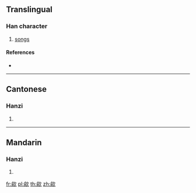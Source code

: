 ==Translingual==

===Han character===
{{Han char|rn=76|rad=欠|as=09|sn=13|four=87280|canj=ONNO}}

# [[songs]]

====References====
* {{Han ref|kx=0570.170|dkj=16143|hdz=32146.070|uh=6B48|ud=27464|bh=DDF9|bd=56825}}

----

==Cantonese==

===Hanzi===
{{yue-hanzi|jyut=|y=yu4}}

# {{defn|lang=yue|sort=欠09}}

----

==Mandarin==

===Hanzi===
{{cmn-hanzi|pin=[[ǒu]] ([[ou3]]), [[yú]] ([[yu2]])|wg=ou<sup>3</sup>, yü<sup>2</sup>}}

# {{defn|lang=cmn|sort=欠09}}

[[fr:歈]]
[[pl:歈]]
[[th:歈]]
[[zh:歈]]